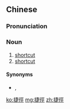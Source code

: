 {{also|捷径}}
==Chinese==
{{zh-forms|s=捷径}}

===Pronunciation===
{{zh-pron
|m=jiéjìng
|c=zit6 ging3
|cat=n
}}

===Noun===
{{zh-noun}}

# [[shortcut]] {{qualifier|an alternative route}}
# [[shortcut]] {{qualifier|an accelerated way of achieving something}}

====Synonyms====
* {{sense|shortcut: an alternative route}} {{zh-l|近道}}, {{zh-l|近路}}

[[ko:捷徑]]
[[mg:捷徑]]
[[zh:捷徑]]